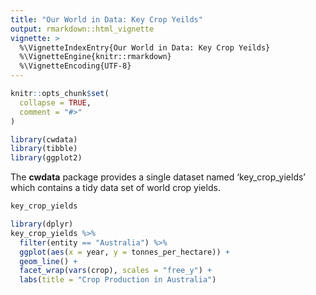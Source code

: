 ```yaml
---
title: "Our World in Data: Key Crop Yeilds"
output: rmarkdown::html_vignette
vignette: >
  %\VignetteIndexEntry{Our World in Data: Key Crop Yeilds}
  %\VignetteEngine{knitr::rmarkdown}
  %\VignetteEncoding{UTF-8}
---
```


```r
knitr::opts_chunk$set(
  collapse = TRUE,
  comment = "#>"
)
```

```r
library(cwdata)
library(tibble)
library(ggplot2)
```



The **cwdata** package provides a single dataset named 'key_crop_yields' which contains a tidy data set of world crop yields.

```r
key_crop_yields
```



```r
library(dplyr)
key_crop_yields %>% 
  filter(entity == "Australia") %>% 
  ggplot(aes(x = year, y = tonnes_per_hectare)) + 
  geom_line() + 
  facet_wrap(vars(crop), scales = "free_y") + 
  labs(title = "Crop Production in Australia")

```

